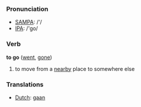 === Pronunciation ===
*[[w:SAMPA|SAMPA]]: /'/
*[[w:IPA|IPA]]: /'go/

=== Verb ===

'''to go''' ([[went]], [[gone]])

# to move from a [[nearby]] place to somewhere else

=== Translations ===
*[[Dutch]]: [[gaan]]